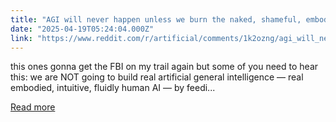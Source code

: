 ```yaml
---
title: "AGI will never happen unless we burn the naked, shameful, embodied human experience into data — and here’s how you can start collecting it"
date: "2025-04-19T05:24:04.000Z"
link: "https://www.reddit.com/r/artificial/comments/1k2ozng/agi_will_never_happen_unless_we_burn_the_naked/"
---
```


this ones gonna get the FBI on my trail again but some of you need to hear this:
 we are NOT going to build real artificial general intelligence — real embodied, intuitive, fluidly human AI — by feedi...

[Read more](https://www.reddit.com/r/artificial/comments/1k2ozng/agi_will_never_happen_unless_we_burn_the_naked/)
